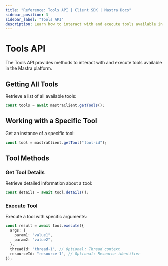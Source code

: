 ```yaml
---
title: "Reference: Tools API | Client SDK | Mastra Docs"
sidebar_position: 3
sidebar_label: "Tools API"
description: Learn how to interact with and execute tools available in the Mastra platform using the client-js SDK.
---
```


# Tools API

The Tools API provides methods to interact with and execute tools available in the Mastra platform.

## Getting All Tools

Retrieve a list of all available tools:

```typescript
const tools = await mastraClient.getTools();
```

## Working with a Specific Tool

Get an instance of a specific tool:

```typescript
const tool = mastraClient.getTool("tool-id");
```

## Tool Methods

### Get Tool Details

Retrieve detailed information about a tool:

```typescript
const details = await tool.details();
```

### Execute Tool

Execute a tool with specific arguments:

```typescript
const result = await tool.execute({
  args: {
    param1: "value1",
    param2: "value2",
  },
  threadId: "thread-1", // Optional: Thread context
  resourceId: "resource-1", // Optional: Resource identifier
});
```
